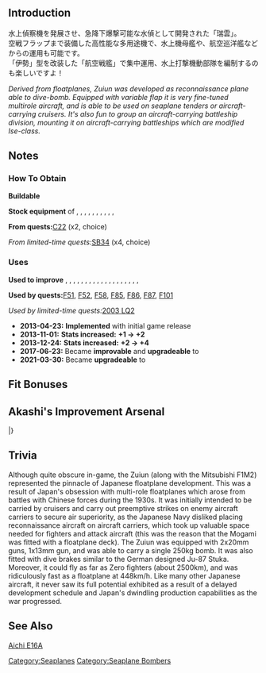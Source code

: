 {{EquipmentInfo|26}}

==Introduction==
水上偵察機を発展させ、急降下爆撃可能な水偵として開発された「瑞雲」。<br />
空戦フラップまで装備した高性能な多用途機で、水上機母艦や、航空巡洋艦などからの運用も可能です。<br />
「伊勢」型を改装した「航空戦艦」で集中運用、水上打撃機動部隊を編制するのも楽しいですよ！

''Derived from floatplanes, Zuiun was developed as reconnaissance plane able to dive-bomb. Equipped with variable flap it is very fine-tuned multirole aircraft, and is able to be used on seaplane tenders or aircraft-carrying cruisers. It's also fun to group an aircraft-carrying battleship division, mounting it on aircraft-carrying battleships which are modified Ise-class. ''

==Notes==
<div class="mw-collapsible"><h3>How To Obtain</h3>
<div class="mw-collapsible-content">
'''Buildable'''

'''Stock equipment''' of {{Ship/Link|Chitose Kai}}, {{Ship/Link|Chiyoda Kai}}, {{Ship/Link|Fusou Kai}}, {{Ship/Link|Hayasui}}, {{Ship/Link|Hyuuga Kai}}, {{Ship/Link|Ise Kai}}, {{Ship/Link|Kumano Kai}}, {{Ship/Link|Mikuma Kai}}, {{Ship/Link|Mogami Kai}}, {{Ship/Link|Suzuya Kai}}, {{Ship/Link|Yamashiro Kai}}

'''From quests: '''[[Quests#C22|C22]] (x2, choice)

''From limited-time quests: ''[[Quests/Seasonal#SB34|SB34]] (x4, choice)

</div></div>

<div class="mw-collapsible"><h3>Uses</h3>
<div class="mw-collapsible-content">
'''Used to improve''' {{Equipment/Link|Zuiun}}, {{Equipment/Link|Type 0 Observation Seaplane}}, {{Equipment/Link|Zuiun (634 Air Group)}}, {{Equipment/Link|Zuiun Model 12}}, {{Equipment/Link|Zuiun Model 12 (634 Air Group)}}, {{Equipment/Link|Ar196 Kai}}, {{Equipment/Link|Ro.43 Reconnaissance Seaplane}}, {{Equipment/Link|Ro.44 Seaplane Fighter}}, {{Equipment/Link|Type 2 Seaplane Fighter Kai}}, {{Equipment/Link|Laté 298B}}, {{Equipment/Link|Shiden Model 11}}, {{Equipment/Link|Ro.44 Seaplane Fighter bis}}, {{Equipment/Link|Type 2 Seaplane Fighter Kai (Skilled)}}, {{Equipment/Link|Zuiun (634 Air Group/Skilled)}}, {{Equipment/Link|S9 Osprey}}, {{Equipment/Link|Zuiun Kai Ni (634 Air Group)}}, {{Equipment/Link|S-51J}}, {{Equipment/Link|S-51J Kai}}, {{Equipment/Link|Swordfish Mk.III Kai (Seaplane Model)}}, {{Equipment/Link|Type 99 Dive Bomber Model 22 (Skilled)}}

'''Used by quests: '''[[Quests#F51|F51]], [[Quests#F52|F52]], [[Quests#F58|F58]], [[Quests#F85|F85]], [[Quests#F86|F86]], [[Quests#F87|F87]], [[Quests#F101|F101]]

''Used by limited-time quests: ''[[Quests/Seasonal#2003 LQ2|2003 LQ2]]

</div></div>


<div class="mw-collapsible><h3>Updates History</h3>
<div class="mw-collapsible-content>
* '''2013-04-23:''' '''Implemented''' with initial game release
* '''2013-11-01:''' '''Stats increased:'''  '''{{ASW}}+1 → {{ASW}}+2 '''
* '''2013-12-24:''' '''Stats increased:'''  '''{{ASW}}+2 → {{ASW}}+4 '''
* '''2017-06-23:''' Became '''improvable''' and '''upgradeable''' to {{Equipment/Link|Zuiun (634 Air Group)}}
* '''2021-03-30:''' Became '''upgradeable''' to {{Equipment/Link|Zuiun Model 12}}
</div></div>

==Fit Bonuses==
{{:Zuiun/Bonuses}}
{{:Equipment Bonuses/Seaplane Bombers}}

== Akashi's Improvement Arsenal ==
{{AkashiWorkshop}}
{{AkashiWorkshopLine2
| Name = {{PAGENAME}}
| ItemType = Seaplane
| Fuel = 160
| Ammo = 160
| Steel = 0
| Baux = 360
|Mats0-5 = 5/7
|Mats6-9 = 6/9
|Mats10 = 16/24
|Screws0-5 = 3/4
|Screws6-9 = 5/7
|Screws10 = 7/10
|EquipConsume0-5 = 1x{{Seaplane|Zuiun}}
|EquipConsume6-9 = 1x{{Seaplane|Zuiun}}
|EquipConsume10 = 2x{{Seaplane|Zuiun}}<br>1x{{SCM}}
| Sun = &nbsp;<br>I<br>H
| Mon = M<br>&nbsp;<br>&nbsp;
| Tue = M<br>&nbsp;<br>&nbsp;
| Wed = M<br>&nbsp;<br>&nbsp;
| Thu = M<br>&nbsp;<br>&nbsp;
| Fri = &nbsp;<br>I<br>H
| Sat = &nbsp;<br>I<br>H
| 2ndShip = [[Mogami#First Upgrade|Mogami&nbsp;Kai]]&nbsp;(only)<br>[[Ise#First Upgrade|Ise Kai]]<br>[[Hyuuga#First Upgrade|Hyuuga Kai]]
| Notes = [[Ise#Second Upgrade|Ise Kai Ni]] and [[Hyuuga#Second Upgrade|Hyuuga Kai Ni]] can NOT improve this equipment.<br>Upgrades to [[Zuiun (634 Air Group)]].
|Mats10:2 = ?
|Screws10:2 = 7/9
|EquipConsume10:2 = 2x{{Seaplane|Zuiun}}<br>1x{{AvMat}}
| Mon:2 = M2
| Tue:2 = M2
| Wed:2 = M2
| Thu:2 = M2
| 2ndShip:2 = [[Mogami#Second Upgrade|Mogami Kai Ni (or Toku)]]
| Notes:2 = Upgrades to [[Zuiun Model 12]].
}}
|}

==Trivia==
Although quite obscure in-game, the Zuiun (along with the Mitsubishi F1M2) represented the pinnacle of Japanese floatplane development. This was a result of Japan's obsession with multi-role floatplanes which arose from battles with Chinese forces during the 1930s. It was initially intended to be carried by cruisers and carry out preemptive strikes on enemy aircraft carriers to secure air superiority, as the Japanese Navy disliked placing reconnaissance aircraft on aircraft carriers, which took up valuable space needed for fighters and attack aircraft (this was the reason that the Mogami was fitted with a floatplane deck). The Zuiun was equipped with 2x20mm guns, 1x13mm gun, and was able to carry a single 250kg bomb. It was also fitted with dive brakes similar to the German designed Ju-87 Stuka. Moreover, it could fly as far as Zero fighters (about 2500km), and was ridiculously fast as a floatplane at 448km/h. Like many other Japanese aircraft, it never saw its full potential exhibited as a result of a delayed development schedule and Japan's dwindling production capabilities as the war progressed.

==See Also==
[[wikipedia:Aichi E16A|Aichi E16A]]
{{Equipmentlist}}
[[Category:Seaplanes]]
[[Category:Seaplane Bombers]]
